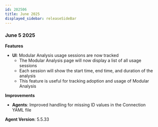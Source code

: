 ```yaml
---
id: 202506
title: June 2025
displayed_sidebar: releaseSideBar
---
```

### June 5 2025

**Features**
- **UI**: Modular Analysis usage sessions are now tracked
    - The Modular Analysis page will now display a list of all usage sessions
    - Each session will show the start time, end time, and duration of the analysis
    - This feature is useful for tracking adoption and usage of Modular Analysis

**Improvements** 
- **Agents**: Improved handling for missing ID values in the Connection YAML file

**Agent Version**: 5.5.33
